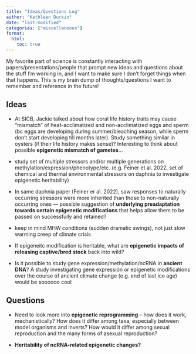 ```yaml
---
title: "Ideas/Questions Log"
author: "Kathleen Durkin"
date: "last-modified"
categories: ["miscellaneous"]
format:
  html:
    toc: true
---
```


My favorite part of science is constantly interacting with papers/presentations/people that prompt new ideas and questions about the stuff I'm working in, and I want to make sure I don't forget things when that happens. This is my brain dump of thoughts/questions I want to remember and reference in the future!

## Ideas

-   At SICB, Jackie talked about how coral life history traits may cause "mismatch" of heat-acclimatized and non-acclimatized eggs and sperm (bc eggs are developing during summer/bleaching season, while sperm don't start developing till months later). Study something similar in oysters (if their life history makes sense)? Interesting to think about possible **epigenetic mismatch of gametes**...

<!-- -->

-   study set of multiple stressors and/or multiple generations on methylation/expression/phenotype/etc. (e.g. Feiner et al. 2022, set of chemical and thermal environmental stressors on daphnia to investigate epigenetic heritability)

-   In same daphnia paper (Feiner er al. 2022), saw responses to naturally occurring stressors were more inherited than those to non-naturally occurring ones --- possible suggestion of **underlying preadaptation towards certain epigenetic modifications** that helps allow them to be passed on successfully and retained?

-   keep in mind MHW conditions (sudden dramatic swings), not just slow warming creep of climate crisis

-   If epigeneitc modification is heritable, what are **epigenetic impacts of releasing captive/bred stock** back into wild?

-   Is it possible to study gene expression/methylation/ncRNA in **ancient DNA**? A study investigating gene expression or epigenetic modifications over the course of ancient climate change (e.g. end of last ice age) would be soooooo cool

## Questions

-   Need to look more into **epigenetic reprogramming** -- how does it work, mechanistically? How does it differ among taxa, especially between model organisms and inverts? How would it differ among sexual reproduction and the many forms of asexual reproduction?

-   **Heritability of ncRNA-related epigenetic changes?**

